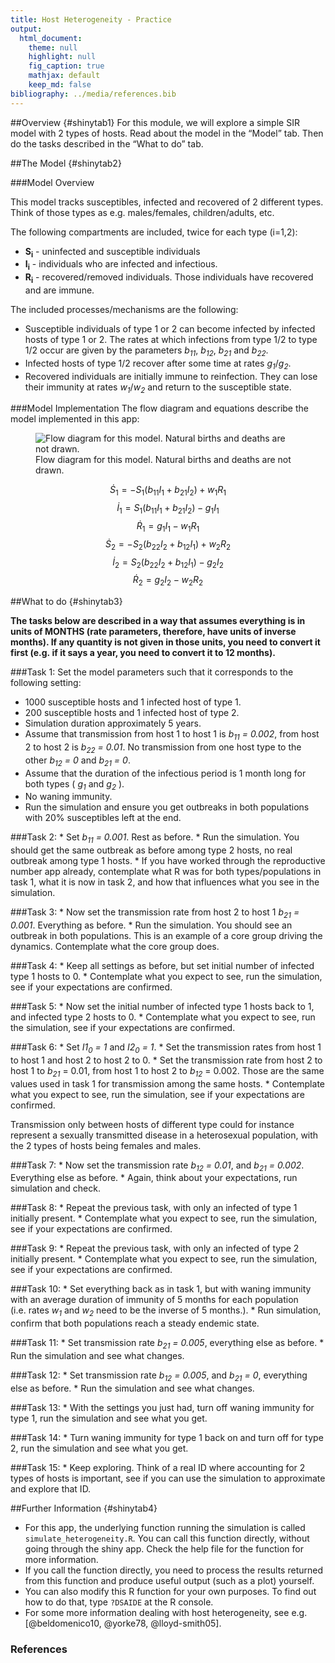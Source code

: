 ```yaml
---
title: Host Heterogeneity - Practice
output:
  html_document:
    theme: null
    highlight: null
    fig_caption: true
    mathjax: default 
    keep_md: false
bibliography: ../media/references.bib
---
```


##Overview {#shinytab1}
For this module, we will explore a simple SIR model with 2 types of hosts. Read about the model in the "Model" tab. Then do the tasks described in the "What to do" tab.

##The Model {#shinytab2}

###Model Overview

This model tracks susceptibles, infected and recovered of 2 different types. Think of those types as e.g. males/females, children/adults, etc. 

The following compartments are included, twice for each type (i=1,2):  

* **S~i~** - uninfected and susceptible individuals 
* **I~i~** - individuals who are infected and infectious.
* **R~i~** - recovered/removed individuals. Those individuals have recovered and are immune. 


The included processes/mechanisms are the following:

* Susceptible individuals of type 1 or 2 can become infected by infected hosts of type 1 or 2. The rates at which infections from type 1/2 to type 1/2 occur are given by the parameters _b~11~_, _b~12~_, _b~21~_ and _b~22~_. 
* Infected hosts of type 1/2 recover after some time at rates _g~1~_/_g~2~_. 
* Recovered individuals are initially immune to reinfection. They can lose their immunity at rates _w~1~_/_w~2~_ and return to the susceptible state. 
 


###Model Implementation
The flow diagram and equations describe the model implemented in this app:

![Flow diagram for this model. Natural births and deaths are not drawn.](../media/heterogeneitymodel.png)

$$\dot S_1 = - S_1 (b_{11} I_1 + b_{21} I_2) + w_1 R_1 $$ 
$$\dot I_1 =  S_1 (b_{11} I_1 + b_{21} I_2) - g_1 I_1 $$ 
$$\dot R_1 = g_1 I_1 - w_1 R_1 $$
$$\dot S_2 = - S_2 (b_{22} I_2 + b_{12} I_1) + w_2 R_2 $$ 
$$\dot I_2 =  S_2 (b_{22} I_2 + b_{12} I_1) - g_2 I_2  $$ 
$$\dot R_2 = g_2 I_2 - w_2 R_2 $$




##What to do {#shinytab3}


**The tasks below are described in a way that assumes everything is in units of MONTHS (rate parameters, therefore, have units of inverse months). If any quantity is not given in those units, you need to convert it first (e.g. if it says a year, you need to convert it to 12 months).**


###Task 1: 
Set the model parameters such that it corresponds to the following setting: 

 * 1000 susceptible hosts and 1 infected host of type 1.
 * 200 susceptible hosts and 1 infected host of type 2. 
 * Simulation duration approximately 5 years.
 * Assume that transmission from host 1 to host 1 is _b~11~ = 0.002_, from host 2 to host 2 is _b~22~ = 0.01_. No transmission from one host type to the other _b~12~ = 0_ and _b~21~ = 0_.
 * Assume that the duration of the infectious period is 1 month long for both types ( _g~1~_ and _g~2~_ ). 
 * No waning immunity.
 * Run the simulation and ensure you get outbreaks in both populations with 20% susceptibles left at the end.

###Task 2: 
* Set _b~11~ = 0.001_. Rest as before. 
* Run the simulation. You should get the same outbreak as before among type 2 hosts, no real outbreak among type 1 hosts.
* If you have worked through the reproductive number app already, contemplate what R was for both types/populations in task 1, what it is now in task 2, and how that influences what you see in the simulation. 

###Task 3: 
* Now set the transmission rate from host 2 to host 1 _b~21~ = 0.001_. Everything as before.
* Run the simulation. You should see an outbreak in both populations. This is an example of a core group driving the dynamics. Contemplate what the core group does.

###Task 4: 
* Keep all settings as before, but set initial number of infected type 1 hosts to 0.
* Contemplate what you expect to see, run the simulation, see if your expectations are confirmed.

###Task 5: 
* Now set the initial number of infected type 1 hosts back to 1, and infected type 2 hosts to 0. 
* Contemplate what you expect to see, run the simulation, see if your expectations are confirmed.

###Task 6: 
* Set _I1~0~ = 1_ and _I2~0~ = 1_.
* Set the transmission rates from host 1 to host 1 and host 2 to host 2 to 0. 
* Set the transmission rate from host 2 to host 1 to _b~21~_ = 0.01, from host 1 to host 2 to _b~12~_ = 0.002. Those are the same values used in task 1 for transmission among the same hosts.
* Contemplate what you expect to see, run the simulation, see if your expectations are confirmed.

Transmission only between hosts of different type could for instance represent a sexually transmitted disease in a heterosexual population, with the 2 types of hosts being females and males.

###Task 7: 
* Now set the transmission rate _b~12~ = 0.01_, and _b~21~ = 0.002_. Everything else as before.
* Again, think about your expectations, run simulation and check.

###Task 8: 
* Repeat the previous task, with only an infected of type 1 initially present.
* Contemplate what you expect to see, run the simulation, see if your expectations are confirmed.

###Task 9: 
* Repeat the previous task, with only an infected of type 2 initially present.
* Contemplate what you expect to see, run the simulation, see if your expectations are confirmed.

###Task 10: 
* Set everything back as in task 1, but with waning immunity with an average duration of immunity of 5 months for each population (i.e. rates _w~1~_ and _w~2~_ need to be the inverse of 5 months.).
* Run simulation, confirm that both populations reach a steady endemic state.

###Task 11: 
* Set transmission rate _b~21~ = 0.005_, everything else as before.
* Run the simulation and see what changes.

###Task 12: 
* Set transmission rate _b~12~ = 0.005_, and _b~21~ = 0_, everything else as before. 
* Run the simulation and see what changes.

###Task 13: 
* With the settings you just had, turn off waning immunity for type 1, run the simulation and see what you get.

###Task 14: 
* Turn waning immunity for type 1 back on and turn off for type 2, run the simulation and see what you get.

###Task 15: 
* Keep exploring. Think of a real ID where accounting for 2 types of hosts is important, see if you can use the simulation to approximate and explore that ID.


##Further Information {#shinytab4}

* For this app, the underlying function running the simulation is called `simulate_heterogeneity.R`. You can call this function directly, without going through the shiny app. Check the help file for the function for more information. 
* If you call the function directly, you need to process the results returned from this function and produce useful output (such as a plot) yourself. 
* You can also modify this R function for your own purposes. To find out how to do that, type `?DSAIDE` at the R console.
* For some more information dealing with host heterogeneity, see e.g. [@beldomenico10, @yorke78, @lloyd-smith05].

### References
